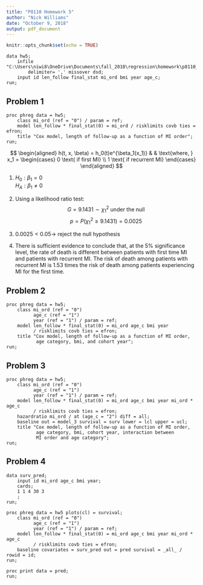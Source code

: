 ```yaml
---
title: "P8110 Homework 5"
author: "Nick Williams"
date: "October 9, 2018"
output: pdf_document
---
```


```r
knitr::opts_chunk$set(echo = TRUE)
```

```{}
data hw5; 
	infile "C:\Users\niwi8\OneDrive\Documents\fall_2018\regression\homework\p8110_hw5\HW5data.csv"
		delimiter= ',' missover dsd; 
	input id len_follow final_stat mi_ord bmi year age_c; 
run; 
```

## Problem 1

```{}
proc phreg data = hw5; 
	class mi_ord (ref = "0") / param = ref; 
	model len_follow * final_stat(0) = mi_ord / risklimits covb ties = efron; 
	title "Cox model, length of follow-up as a function of MI order"; 
run; 
```

$$
\begin{aligned}
h(t, x, \beta) = h_0(t)e^{\beta_1(x_1)} & & \text{where, } x_1 = 
\begin{cases}
0 \text{ if first MI} \\
1 \text{ if recurrent MI}
\end{cases}
\end{aligned}
$$  


1. $H_0: \beta_1 = 0$  
   $H_A: \beta_1 \neq 0$  
   
2. Using a likelihood ratio test: 
   $$G = 9.1431 \sim \chi^2_1 \text{ under the null}$$
   $$p = P(\chi^2_1 \geq 9.1431) = 0.0025$$
   
3. $0.0025 < 0.05 \rightarrow$ reject the null hypothesis

4. There is sufficient evidence to conclude that, at the 5% significance level, the rate of death is different between patients with first time MI and patients with recurrent MI. The risk of death among patients with recurrent MI is 1.53 times the risk of death among patients experiencing MI for the first time. 

## Problem 2

```{}
proc phreg data = hw5; 
	class mi_ord (ref = "0")
		  age_c (ref = "1")
		  year (ref = "1") / param = ref; 
	model len_follow * final_stat(0) = mi_ord age_c bmi year 
	      / risklimits covb ties = efron; 
	title "Cox model, length of follow-up as a function of MI order, 
	       age category, bmi, and cohort year"; 
run; 
```

## Problem 3

```{}
proc phreg data = hw5; 
	class mi_ord (ref = "0")
		  age_c (ref = "1")
		  year (ref = "1") / param = ref; 
	model len_follow * final_stat(0) = mi_ord age_c bmi year mi_ord * age_c 
	      / risklimits covb ties = efron; 
	hazardratio mi_ord / at (age_c = "2") diff = all; 
	baseline out = model_3 survival = surv lower = lcl upper = ucl; 
	title "Cox model, length of follow-up as a function of MI order, 
	       age category, bmi, cohort year, interaction between 
		   MI order and age category"; 
run;
```

## Problem 4

```{}
data surv_pred; 
	input id mi_ord age_c bmi year; 
	cards; 
	1 1 4 30 3
	; 
run; 

proc phreg data = hw5 plots(cl) = survival; 
	class mi_ord (ref = "0")
		  age_c (ref = "1")
		  year (ref = "1") / param = ref; 
	model len_follow * final_stat(0) = mi_ord age_c bmi year mi_ord * age_c 
	      / risklimits covb ties = efron; 
	baseline covariates = surv_pred out = pred survival = _all_ / rowid = id; 
run; 

proc print data = pred; 
run; 
```




